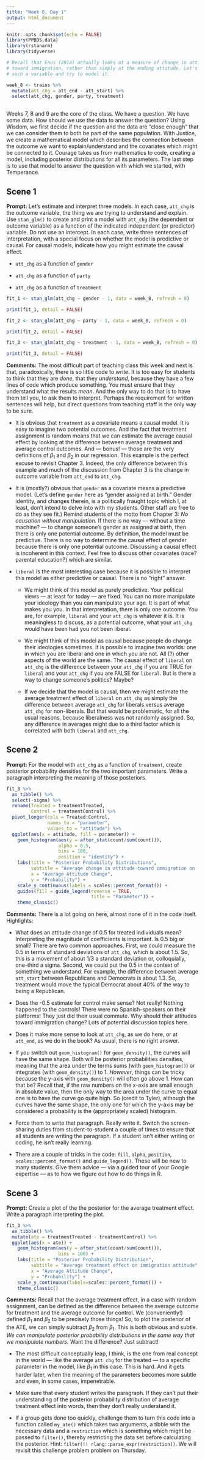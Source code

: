 ```yaml
---
title: "Week 8, Day 1"
output: html_document
---
```


```r
knitr::opts_chunk$set(echo = FALSE)
library(PPBDS.data)
library(rstanarm)
library(tidyverse)

# Recall that Enos (2014) actually looks at a measure of change in attitude
# toward immigration, rather than simply at the ending attitude. Let's create
# such a variable and try to model it.

week_8 <- trains %>% 
  mutate(att_chg = att_end - att_start) %>% 
  select(att_chg, gender, party, treatment)
  
```

Weeks 7, 8 and 9 are the core of the class. We have a question. We have some data. How should we use the data to answer the question? Using Wisdom, we first decide if the question and the data are "close enough" that we can consider them to both be part of the same population. With Justice, we create a mathematical model which describes the connection between the outcome we want to explain/understand and the covariates which might be connected to it. Courage takes us from mathematics to code, creating a model, including posterior distributions for all its parameters. The last step is to use that model to answer the question with which we started, with Temperance.




## Scene 1

**Prompt:** Let's estimate and interpret three models. In each case, `att_chg` is the outcome variable, the thing we are trying to understand and explain. Use `stan_glm()` to create and print a model with `att_chg` (the dependent or outcome variable) as a function of the indicated independent (or predictor) variable. Do not use an intercept. In each case, write three sentences of interpretation, with a special focus on whether the model is predictive or causal. For causal models, indicate how you might estimate the causal effect.

* `att_chg` as a function of `gender`


* `att_chg` as a function of `party`


* `att_chg` as a function of `treatment`


```r
fit_1 <- stan_glm(att_chg ~ gender - 1, data = week_8, refresh = 0)

print(fit_1, detail = FALSE)
```

```r
fit_2 <- stan_glm(att_chg ~ party - 1, data = week_8, refresh = 0)

print(fit_2, detail = FALSE)
```

```r
fit_3 <- stan_glm(att_chg ~ treatment - 1, data = week_8, refresh = 0)

print(fit_3, detail = FALSE)
```




**Comments:** The most difficult part of teaching class this week and next is that, paradoxically, there is so little code to write. It is too easy for students to think that they are *done*, that they *understand*, because they have a few lines of code which produce something. You must ensure that they understand what the results *mean*. And the only way to do that is to have them tell you, to ask them to interpret. Perhaps the requirement for written sentences will help, but direct questions from teaching staff is the only way to be sure.

* It is obvious that `treatment` as a covariate means a causal model. It is easy to imagine two potential outcomes. And the fact that treatment assignment is random means that we can estimate the average causal effect by looking at the difference between average treatment and average control outcomes. And --- bonus! --- those are the very definitions of $\beta_1$ and $\beta_2$ in our regression. This example is the perfect excuse to revisit Chapter 3. Indeed, the only difference between this example and much of the discussion from Chapter 3 is the change in outcome variable from `att_end` to `att_chg`.

* It is (mostly?) obvious that `gender` as a covariate means a predictive model. (Let's define `gender` here as "gender assigned at birth." Gender identity, and changes therein, is a politically fraught topic which I, at least, don't intend to delve into with my students. Other staff are free to do as they see fit.) Remind students of the motto from Chapter 3: *No causation without manipulation.* If there is no way --- without a time machine? --- to change someone's gender as assigned at birth, then there is only one potential outcome. By definition, the model must be predictive. There is no way to determine the causal effect of gender because there is only one potential outcome. Discussing a causal effect is incoherent in this context. Feel free to discuss other covariates (race? parental education?) which are similar.

* `liberal` is the most interesting case because it is possible to interpret this model as either predictive or causal. There is no "right" answer. 

  + We might think of this model as purely predictive. Your political views --- at least for today --- are fixed. You can no more manipulate your ideology than you can manipulate your age. It is part of what makes you you. In that interpretation, there is only one outcome. You are, for example, `liberal` and your `att_chg` is whatever it is. It is meaningless to discuss, as a potential outcome, what your `att_chg` would have been had you not been liberal.
  
  + We might think of this model as causal because people do change their ideologies sometimes. It is possible to imagine two worlds: one in which you are liberal and one in which you are not. All (?) other aspects of the world are the same. The causal effect of `liberal` on `att_chg` is the difference between your `att_chg` if you are TRUE for `liberal` and your `att_chg` if you are FALSE for `liberal`. But is there a way to change someone's politics? Maybe? 
  
  + If we decide that the model is causal, then we might estimate the average treatment effect of `liberal` on `att_chg` as simply the difference between average `att_chg` for liberals versus average `att_chg` for non-liberals. But that would be problematic, for all the usual reasons, because liberalness was not randomly assigned. So, any difference in averages might due to a third factor which is correlated with both `liberal` and `att_chg`. 


## Scene 2

**Prompt:** For the model with `att_chg` as a function of `treatment`, create posterior probability densities for the two important parameters. Write a paragraph interpreting the meaning of those posteriors. 

```r
fit_3 %>% 
  as_tibble() %>% 
  select(-sigma) %>% 
  rename(Treated = treatmentTreated,
         Control = treatmentControl) %>% 
  pivot_longer(cols = Treated:Control,
               names_to = "parameter",
               values_to = "attitude") %>% 
  ggplot(aes(x = attitude, fill = parameter)) +
    geom_histogram(aes(y = after_stat(count/sum(count))),
                   alpha = 0.5, 
                   bins = 100, 
                   position = "identity") +
    labs(title = "Posterior Probability Distributions",
         subtitle = "Average change in attitude toward immigration on -12 to +12 Scale",
         x = "Average Attitude Change",
         y = "Probability") +
    scale_y_continuous(labels = scales::percent_format()) + 
    guides(fill = guide_legend(reverse = TRUE, 
                               title = "Parameter")) +
    theme_classic()

```


**Comments:** There is a lot going on here, almost none of it in the code itself. Highlights:

* What does an attitude change of 0.5 for treated individuals mean? Interpreting the magnitude of coefficients is important. Is 0.5 big or small? There are two common approaches. First, we could measure the 0.5 in terms of standard deviations of `att_chg`, which is about 1.5. So, this is a movement of about 1/3 a standard deviation or, colloquially, one-third a sigma. Second, we could put the 0.5 in the context of something we understand. For example, the difference between average `att_start` between Republicans and Democrats is about 1.3. So, treatment would move the typical Democrat about 40% of the way to being a Republican.

* Does the -0.5 estimate for control make sense? Not really! Nothing happened to the controls! There were no Spanish-speakers on their platforms! They just did their usual commute. Why should their attitudes toward immigration change? Lots of potential discussion topics here. 

* Does it make more sense to look at `att_chg`, as we do here, or at `att_end`, as we do in the book? As usual, there is no right answer. 

* If you switch out `geom_histogram()` for `geom_density()`, the curves will have the same shape. Both will be posterior probabilities densities, meaning that the area under the terms sums (with `geom_histogram()`) or integrates (with `geom_density()`) to 1. *However*, things can be tricky because the y-axis with `geom_density()` will often go above 1. How can that be? Recall that, if the raw numbers on the x-axis are small enough in absolute value, then the only way to the area under the curve to equal one is to have the curve go quite high. So (credit to Tyler), although the curves have the same shape, the only one for which the y-axis may be considered a probability is the (appropriately scaled) histogram.

* Force them to write that paragraph. Really write it. Switch the screen-sharing duties from student-to-student a couple of times to ensure that all students are writing the paragraph. If a student isn't either writing or coding, he isn't really learning.

* There are a couple of tricks in the code: `fill`, `alpha`, `position`, `scales::percent_format()` and `guide_legend()`. These will be new to many students. Give them advice --- via a guided tour of your Google expertise --- as to how we figure out how to do things in R.


## Scene 3

**Prompt:** Create a plot of the the posterior for the average treatment effect. Write a paragraph interpreting the plot.


```r
fit_3 %>% 
  as_tibble() %>% 
  mutate(ate = treatmentTreated - treatmentControl) %>% 
  ggplot(aes(x = ate)) +
    geom_histogram(aes(y = after_stat(count/sum(count))),
                   bins = 100) +
    labs(title = "Posterior Probability Distribution",
         subtitle = "Average treatment effect on immigration attitude",
         x = "Average Attitude Change",
         y = "Probability") +
    scale_y_continuous(labels=scales::percent_format()) + 
    theme_classic()

```


**Comments:** Recall that the average treatment effect, in a case with random assignment, can be defined as the difference between the average outcome for treatment and the average outcome for control. We (conveniently!) defined $\beta_1$ and $\beta_2$ to be precisely those things! So, to plot the posterior of the ATE, we can simply subtract  $\beta_2$ from $\beta_1$. This is both obvious and subtle. *We can manipulate posterior probability distributions in the same way that we manipulate numbers.* Want the difference? Just subtract!

* The most difficult conceptually leap, I think, is the one from real concept in the world --- like the average `att_chg` for the treated --- to a specific parameter in the model, like $\beta_1$ in this case. This is hard. And it gets harder later, when the meaning of the parameters becomes more subtle and even, in some cases, impenetrable. 

* Make sure that every student writes the paragraph. If they can't put their understanding of the posterior probability distribution of average treatment effect into words, then they don't really understand it. 

* If a group gets done too quickly, challenge them to turn this code into a function called `my_ate()` which takes two arguments, a tibble with the necessary data and a `restriction` which is something which might be passed to `filter()`, thereby restricting the data set before calculating the posterior. Hint: `filter(!! rlang::parse_expr(restriction))`. We will revisit this challenge problem problem on Thursday.



